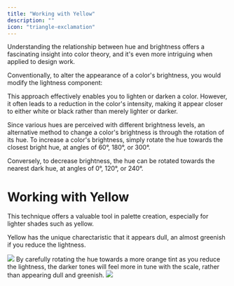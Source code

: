 ```yaml
---
title: "Working with Yellow"
description: ""
icon: "triangle-exclamation"
---
```


Understanding the relationship between hue and brightness offers a fascinating insight into color theory, and it's even more intriguing when applied to design work.

Conventionally, to alter the appearance of a color's brightness, you would modify the lightness component:

This approach effectively enables you to lighten or darken a color. However, it often leads to a reduction in the color's intensity, making it appear closer to either white or black rather than merely lighter or darker.

Since various hues are perceived with different brightness levels, an alternative method to change a color's brightness is through the rotation of its hue.
To increase a color's brightness, simply rotate the hue towards the closest bright hue, at angles of 60°, 180°, or 300°.

Conversely, to decrease brightness, the hue can be rotated towards the nearest dark hue, at angles of 0°, 120°, or 240°.

# Working with Yellow

This technique offers a valuable tool in palette creation, especially for lighter shades such as yellow.

Yellow has the unique charectaristic that it appears dull, an almost greenish if you reduce the lightness.

<Frame caption="Notice how the scale appears greener the darker it gets">
  <img src="/images/yellow-scale-green.png" />
</Frame>
By carefully rotating the hue towards a more orange tint as you reduce the lightness,
the darker tones will feel more in tune with the scale, rather than appearing dull
and greenish.
<Frame caption="Notice the difference now that the hue is rotated closer to red the darker it gets">
  <img src="/images/yellow-scale.png" />
</Frame>
